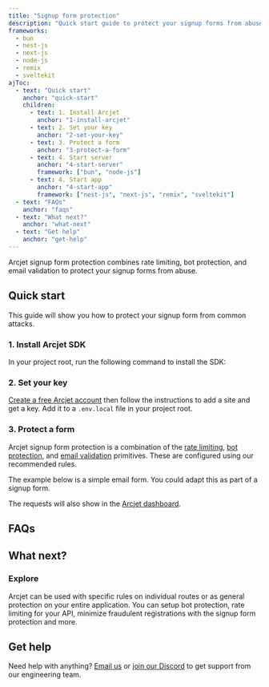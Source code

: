 ```yaml
---
title: "Signup form protection"
description: "Quick start guide to protect your signup forms from abuse to your Next.js, Node.js, Bun, Remix, or SvelteKit app with Arcjet Signup form protection."
frameworks:
  - bun
  - nest-js
  - next-js
  - node-js
  - remix
  - sveltekit
ajToc:
  - text: "Quick start"
    anchor: "quick-start"
    children:
      - text: 1. Install Arcjet
        anchor: "1-install-arcjet"
      - text: 2. Set your key
        anchor: "2-set-your-key"
      - text: 3. Protect a form
        anchor: "3-protect-a-form"
      - text: 4. Start server
        anchor: "4-start-server"
        framework: ["bun", "node-js"]
      - text: 4. Start app
        anchor: "4-start-app"
        framework: ["nest-js", "next-js", "remix", "sveltekit"]
  - text: "FAQs"
    anchor: "faqs"
  - text: "What next?"
    anchor: "what-next"
  - text: "Get help"
    anchor: "get-help"
---
```




Arcjet signup form protection combines rate limiting, bot protection, and email validation to protect your signup forms from abuse.

<WhatIsArcjet />

## Quick start

This guide will show you how to protect your <FrameworkName client:load /> signup form from common attacks.

### 1. Install Arcjet SDK

In your project root, run the following command to install the SDK:

<SlotByFramework client:load>
  <Step1Bun slot="bun" />
  <Step1NestJs slot="nest-js" />
  <Step1NextJs slot="next-js" />
  <Step1NodeJs slot="node-js" />
  <Step1Remix slot="remix" />
  <Step1SvelteKit slot="sveltekit" />
</SlotByFramework>

### 2. Set your key

[Create a free Arcjet account](https://app.arcjet.com) then follow the
instructions to add a site and get a key. Add it to a `.env.local` file in your <FrameworkName client:load /> project root.

<SlotByFramework client:load>
  <Step2SetEnv slot="bun" />
  <Step2SetEnv slot="nest-js" />
  <Step2 slot="next-js" />
  <Step2SetEnv slot="node-js" />
  <Step2 slot="remix" />
  <Step2 slot="sveltekit" />
</SlotByFramework>

### 3. Protect a form

Arcjet signup form protection is a combination of the [rate
limiting](/rate-limiting/quick-start?f=node-js), [bot
protection](/bot-protection/quick-start?f=node-js), and [email
validation](/email-validation/quick-start?f=node-js) primitives. These are
configured using our recommended rules.

The example below is a simple email form. You could adapt this as part of a
signup form.

<SlotByFramework client:load>
  <Step3Bun slot="bun" />
  <Step3NestJs slot="nest-js" />
  <Step3NextJs slot="next-js" />
  <Step3NodeJs slot="node-js" />
  <Step3Remix slot="remix" />
  <Step3SvelteKit slot="sveltekit" />
</SlotByFramework>

<SlotByFramework client:load>
  <Step4Bun slot="bun" />
  <Step4NestJs slot="nest-js" />
  <Step4 slot="next-js" />
  <Step4NodeJs slot="node-js" />
  <Step4Remix slot="remix" />
  <Step4SvelteKit slot="sveltekit" />
</SlotByFramework>

The requests will also show in the [Arcjet dashboard](https://app.arcjet.com).

## FAQs

<FAQs />

## What next?

<CardGrid>
  <LinkCard
    title="Signup form protection reference"
    href="/signup-protection/reference"
    description="Full details about Arcjet signup form protection."
  ></LinkCard>
  <LinkCard
    title="Testing"
    href="/testing"
    description="Write tests for your rules."
  />
</CardGrid>

### Explore

Arcjet can be used with specific rules on individual routes or as general
protection on your entire application. You can setup bot protection, rate
limiting for your API, minimize fraudulent registrations with the signup form
protection and more.

<CardGrid>
  <LinkCard
    title="Example apps"
    href="https://github.com/arcjet/arcjet-js/tree/main/examples"
    description="Check out the examples."
  />
  <LinkCard
    title="Learn how Arcjet works"
    href="/architecture"
    description="Arcjet's architecture."
  />
  <SdkReferenceLinkByFramework />
</CardGrid>

## Get help

Need help with anything? [Email us](mailto:support@arcjet.com) or [join our
Discord](https://discord.gg/VRtMdATWNE) to get support from our
engineering team.

<Comments />
